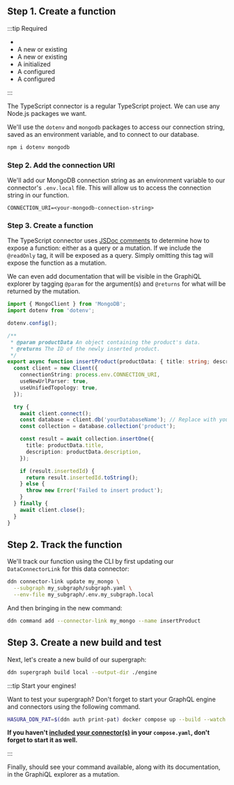 
## Step 1. Create a function

:::tip Required

- <BaseUrlLink to="/getting-started/prerequisites" text="The DDN CLI, VS Code extension, and Docker installed" />
- A new or existing <BaseUrlLink to="/getting-started/init-supergraph" text="supergraph" />
- A new or existing <BaseUrlLink to="/getting-started/init-subgraph" text="subgraph" />
- A <BaseUrlLink to="/getting-started/connect-to-data/connect-a-source" text="MongoDB connector"/> initialized
- A <BaseUrlLink to="/getting-started/connect-to-data/create-source-metadata" text="DataConnectorLink"/> configured
- A <BaseUrlLink to="/getting-started/connect-to-data/integrate-business-logic" text="TypeScript connector"/> configured

:::

The TypeScript connector is a regular TypeScript project. We can use any Node.js packages we want.

We'll use the `dotenv` and `mongodb` packages to access our connection string, saved as an environment variable, and to
connect to our database.

```bash title="From the my_subgraph/connector/my_mongo directory, run:"
npm i dotenv mongodb
```

### Step 2. Add the connection URI

We'll add our MongoDB connection string as an environment variable to our connector's `.env.local` file. This will allow
us to access the connection string in our function.

```env title="my_subgraph/connectors/my_mongo/.env.local"
CONNECTION_URI=<your-mongodb-connection-string>
```

### Step 3. Create a function

The TypeScript connector uses [JSDoc comments](https://jsdoc.app/) to determine how to expose a function: either as a
query or a mutation. If we include the `@readOnly` tag, it will be exposed as a query. Simply omitting this tag will
expose the function as a mutation.

We can even add documentation that will be visible in the GraphiQL explorer by tagging `@param` for the argument(s) and
`@returns` for what will be returned by the mutation.

```ts title="my_subgraph/connectors/my_ts/functions.ts"
import { MongoClient } from 'MongoDB';
import dotenv from 'dotenv';

dotenv.config();

/**
 * @param productData An object containing the product's data.
 * @returns The ID of the newly inserted product.
 */
export async function insertProduct(productData: { title: string; description: string }): Promise<string> {
  const client = new Client({
    connectionString: process.env.CONNECTION_URI,
    useNewUrlParser: true,
    useUnifiedTopology: true,
  });

  try {
    await client.connect();
    const database = client.db('yourDatabaseName'); // Replace with your database name
    const collection = database.collection('product');

    const result = await collection.insertOne({
      title: productData.title,
      description: productData.description,
    });

    if (result.insertedId) {
      return result.insertedId.toString();
    } else {
      throw new Error('Failed to insert product');
    }
  } finally {
    await client.close();
  }
}
```

## Step 2. Track the function

We'll track our function using the CLI by first updating our `DataConnectorLink` for this data connector:

```bash
ddn connector-link update my_mongo \
  --subgraph my_subgraph/subgraph.yaml \
  --env-file my_subgraph/.env.my_subgraph.local
```

And then bringing in the new command:

```bash
ddn command add --connector-link my_mongo --name insertProduct
```

## Step 3. Create a new build and test

Next, let's create a new build of our supergraph:

```bash
ddn supergraph build local --output-dir ./engine
```

:::tip Start your engines!

Want to test your supergraph? Don't forget to start your GraphQL engine and connectors using the following command.

```bash title="From the root of your project, run:"
HASURA_DDN_PAT=$(ddn auth print-pat) docker compose up --build --watch
```

**If you haven't [included your connector(s)](/getting-started/01-init-supergraph.mdx) in your
`compose.yaml`, don't forget to start it as well.**

:::

Finally, should see your command available, along with its documentation, in the GraphiQL explorer as a mutation.

<!-- TODO: Add screenshot of console -->
